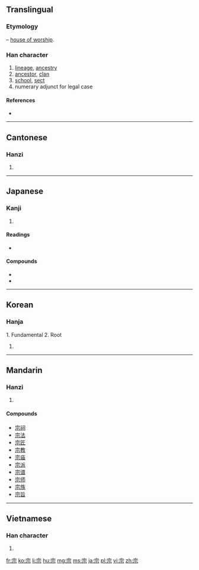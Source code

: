 ==Translingual==
===Etymology===
{{Han compound|宀|示|ls=ic|t1=house|t2=worship}} – [[house of worship]].

===Han character===
{{Han char|rn=40|rad=宀|as=05|sn=8|four=3090<sub>1</sub>|canj=十一一火 (JMMF)|ids=⿱[[宀]][[示]]}}

# [[lineage]], [[ancestry]]
# [[ancestor]], [[clan]]
# [[school]], [[sect]]
# numerary adjunct for legal case

====References====
* {{Han ref|kx=0283.140|dkj=07106|dj=0557.050|hdz=20917.110|uh=5B97|ud=23447|bh=A976|bd=43382}}

----

==Cantonese==

===Hanzi===
{{yue-hanzi|jyut=[[zung1]]|y=jung1}}

# {{defn|lang=yue|sort=宀05}}

----

==Japanese==

===Kanji===
{{ja-kanji|grade=6|rs=宀05}}

# {{defn|lang=ja|sort=宀05}}

====Readings====
* {{ja-readings|on=[[しゅう]] (shū), [[そう]] (sō)|kun=[[むね]] (mune), [[たっとぶ]] (tattobu)}}

====Compounds====
* {{term|宗派||religious [[sect]]|tr=しゅうは, shūha|sc=Jpan|lang=ja}}
* {{term|宗教||religion|tr=[[しゅうきょう]], [[shūkyō]]|lang=ja|sc=Jpan}}

----

==Korean==

===Hanja===
{{ko-hanja|hangeul=종|rv=jong|mr=chong}}
1. Fundamental
2. Root
# {{defn|lang=ko|sort=宀05}}

----

==Mandarin==

===Hanzi===
{{cmn-hanzi|pin=[[zōng]] ([[zong1]])|wg=tsung<sup>1</sup>}}

# {{defn|lang=cmn|sort=宀05}}

====Compounds====
* [[宗祠]]
* [[宗法]]
* [[宗匠]]
* [[宗教]]
* [[宗庙]]
* [[宗派]]
* [[宗谱]]
* [[宗师]]
* [[宗族]]
* [[宗旨]]

----

==Vietnamese==

===Han character===
{{vi-hantu|[[tông]], [[tong]], [[tôn]], [[tung]]|rs=宀05}}

# {{defn|lang=vi|sort=宀05}}

[[fr:宗]]
[[ko:宗]]
[[li:宗]]
[[hu:宗]]
[[mg:宗]]
[[ms:宗]]
[[ja:宗]]
[[pl:宗]]
[[vi:宗]]
[[zh:宗]]